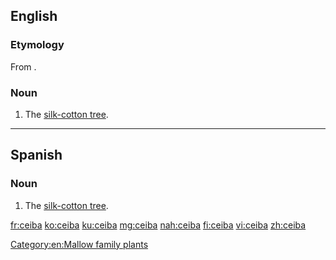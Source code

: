 ==English==
{{pedia}}
===Etymology===
From {{etyl|es|en}} {{m|es|ceiba}}.

===Noun===
{{en-noun|s|ceiba}}

# The [[silk-cotton tree]].

----

==Spanish==

===Noun===
{{es-noun|f}}

# The [[silk-cotton tree]].

[[Category:en:Mallow family plants]]

[[fr:ceiba]]
[[ko:ceiba]]
[[ku:ceiba]]
[[mg:ceiba]]
[[nah:ceiba]]
[[fi:ceiba]]
[[vi:ceiba]]
[[zh:ceiba]]